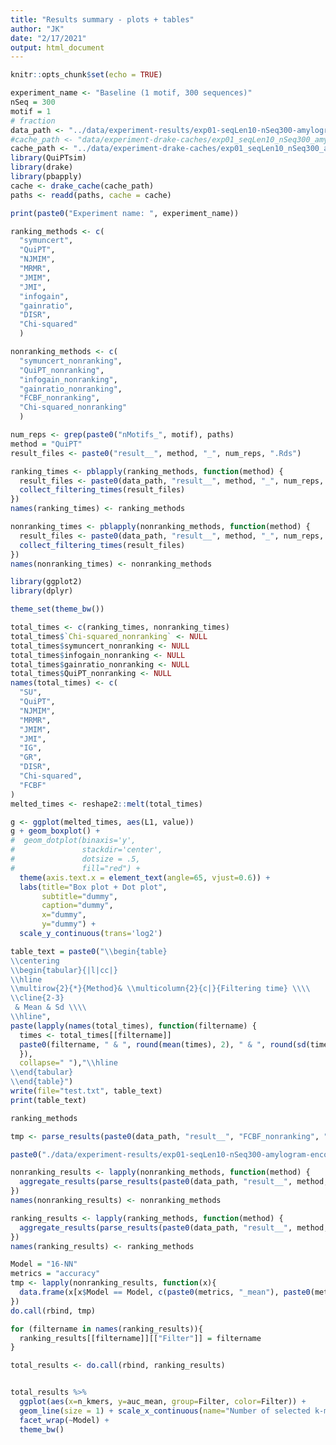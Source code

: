 ```yaml
---
title: "Results summary - plots + tables"
author: "JK"
date: "2/17/2021"
output: html_document
---
```


```r
knitr::opts_chunk$set(echo = TRUE)

experiment_name <- "Baseline (1 motif, 300 sequences)"
nSeq = 300
motif = 1
# fraction
data_path <- "../data/experiment-results/exp01-seqLen10-nSeq300-amylogram-encoding/"
#cache_path <- "data/experiment-drake-caches/exp01_seqLen10_nSeq300_amylogram_encoding/"
cache_path <- "../data/experiment-drake-caches/exp01_seqLen10_nSeq300_amylogram_encoding/"
library(QuiPTsim)
library(drake)
library(pbapply)
cache <- drake_cache(cache_path)
paths <- readd(paths, cache = cache)
```


```r
print(paste0("Experiment name: ", experiment_name))
```

```r
ranking_methods <- c(
  "symuncert",
  "QuiPT",
  "NJMIM",
  "MRMR",
  "JMIM",
  "JMI",
  "infogain",
  "gainratio",
  "DISR",
  "Chi-squared"
  )

nonranking_methods <- c(
  "symuncert_nonranking",
  "QuiPT_nonranking",
  "infogain_nonranking",
  "gainratio_nonranking",
  "FCBF_nonranking",
  "Chi-squared_nonranking"
  )

num_reps <- grep(paste0("nMotifs_", motif), paths)
method = "QuiPT"
result_files <- paste0("result__", method, "_", num_reps, ".Rds")

```

```r
ranking_times <- pblapply(ranking_methods, function(method) {
  result_files <- paste0(data_path, "result__", method, "_", num_reps, ".Rds")
  collect_filtering_times(result_files)
})
names(ranking_times) <- ranking_methods

nonranking_times <- pblapply(nonranking_methods, function(method) {
  result_files <- paste0(data_path, "result__", method, "_", num_reps, ".Rds")
  collect_filtering_times(result_files)
})
names(nonranking_times) <- nonranking_methods
```


```r
library(ggplot2)
library(dplyr)

theme_set(theme_bw())
```

```r
total_times <- c(ranking_times, nonranking_times)
total_times$`Chi-squared_nonranking` <- NULL
total_times$symuncert_nonranking <- NULL
total_times$infogain_nonranking <- NULL
total_times$gainratio_nonranking <- NULL
total_times$QuiPT_nonranking <- NULL
names(total_times) <- c(
  "SU",
  "QuiPT",
  "NJMIM",
  "MRMR",
  "JMIM",
  "JMI",
  "IG",
  "GR",
  "DISR",
  "Chi-squared",
  "FCBF"
)
melted_times <- reshape2::melt(total_times)

g <- ggplot(melted_times, aes(L1, value))
g + geom_boxplot() + 
#  geom_dotplot(binaxis='y', 
#               stackdir='center', 
#               dotsize = .5, 
#               fill="red") +
  theme(axis.text.x = element_text(angle=65, vjust=0.6)) + 
  labs(title="Box plot + Dot plot", 
       subtitle="dummy",
       caption="dummy",
       x="dummy",
       y="dummy") +
  scale_y_continuous(trans='log2')
```

```r
table_text = paste0("\\begin{table}
\\centering
\\begin{tabular}{|l|cc|}  
\\hline
\\multirow{2}{*}{Method}& \\multicolumn{2}{c|}{Filtering time} \\\\
\\cline{2-3} 
 & Mean & Sd \\\\
\\hline",
paste(lapply(names(total_times), function(filtername) {
  times <- total_times[[filtername]]
  paste0(filtername, " & ", round(mean(times), 2), " & ", round(sd(times), 2), " \\\\")
  }),
  collapse=" "),"\\hline
\\end{tabular}
\\end{table}")
write(file="test.txt", table_text)
print(table_text)
```
```r
ranking_methods
```
```r
tmp <- parse_results(paste0(data_path, "result__", "FCBF_nonranking", "_", num_reps, ".Rds"))
```



```r
paste0("./data/experiment-results/exp01-seqLen10-nSeq300-amylogram-encoding/", "result__", "FCBF_nonranking", "_", num_reps, ".Rds")
```
```r
nonranking_results <- lapply(nonranking_methods, function(method) {
  aggregate_results(parse_results(paste0(data_path, "result__", method, "_", num_reps, ".Rds")), ranking = FALSE)
})
names(nonranking_results) <- nonranking_methods
```

```r
ranking_results <- lapply(ranking_methods, function(method) {
  aggregate_results(parse_results(paste0(data_path, "result__", method, "_", num_reps, ".Rds")))
})
names(ranking_results) <- ranking_methods
```



```r
Model = "16-NN"
metrics = "accuracy"
tmp <- lapply(nonranking_results, function(x){
  data.frame(x[x$Model == Model, c(paste0(metrics, "_mean"), paste0(metrics, "_std"))])
})
do.call(rbind, tmp)
```


```r
for (filtername in names(ranking_results)){
  ranking_results[[filtername]][["Filter"]] = filtername
}
```


```r
total_results <- do.call(rbind, ranking_results)


total_results %>%
  ggplot(aes(x=n_kmers, y=auc_mean, group=Filter, color=Filter)) +
  geom_line(size = 1) + scale_x_continuous(name="Number of selected k-mers",  trans='log2') +
  facet_wrap(~Model) + 
  theme_bw()
```